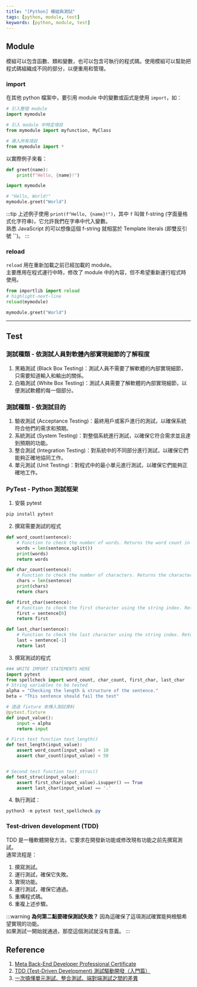 ```yaml
---
title: "[Python] 模組與測試"
tags: [python, module, test]
keywords: [python, module, test]
---
```

## Module
模組可以包含函數、類和變數，也可以包含可執行的程式碼。使用模組可以幫助把程式碼組織成不同的部分，以便重用和管理。

### import
在其他 python 檔案中，要引用 module 中的變數或函式是使用 `import`，如：
```py title='Import example'
# 引入整個 module
import mymodule

# 引入 module 中特定項目
from mymodule import myfunction, MyClass

# 導入所有項目
from mymodule import *
```
以實際例子來看：
```py title='mymodule.py'
def greet(name):
    print(f"Hello, {name}!")
```
```py title='index.py'
import mymodule

# "Hello, World!"
mymodule.greet("World")
```
:::tip
上述例子使用 `print(f"Hello, {name}!")`，其中 `f` 叫做 f-string (字面量格式化字符串)，它允許我們在字串中代入變數。  
熟悉 JavaScript 的可以想像這個 f-string 就相當於 Template literals (即雙反引號 **``**)。
:::

### reload
`reload` 用在重新加載之前已經加載的 module。  
主要應用在程式運行中時，修改了 module 中的內容，但不希望重新運行程式時使用。

```py
from importlib import reload
# highlight-next-line
reload(mymodule)

mymodule.greet("World")
```

---

## Test
### 測試種類 - 依測試人員對軟體內部實現細節的了解程度
1. 黑箱測試 (Black Box Testing)：測試人員不需要了解軟體的內部實現細節，只需要知道輸入和輸出的關係。
2. 白箱測試 (White Box Testing)：測試人員需要了解軟體的內部實現細節，以便測試軟體的每一個部分。

### 測試種類 - 依測試目的
1. 驗收測試 (Acceptance Testing)：最終用戶或客戶進行的測試，以確保系統符合他們的需求和預期。
2. 系統測試 (System Testing)：對整個系統進行測試，以確保它符合需求並且達到預期的功能。
3. 整合測試 (Integration Testing)：對系統中的不同部分進行測試，以確保它們能夠正確地協同工作。
4. 單元測試 (Unit Testing)：對程式中的最小單元進行測試，以確保它們能夠正確地工作。

### PyTest - Python 測試框架
1. 安裝 pytest
```powershell
pip install pytest
```
2. 撰寫需要測試的程式
```py title='spellcheck.py'
def word_count(sentence):
    # Function to check the number of words. Returns the word count in string.
    words = len(sentence.split())
    print(words)
    return words

def char_count(sentence):
    # Function to check the number of characters. Returns the character count in string.
    chars = len(sentence)
    print(chars)
    return chars

def first_char(sentence):
    # Function to check the first character using the string index. Returns the first character in string.
    first = sentence[0]
    return first

def last_char(sentence):
    # Function to check the last character using the string index. Returns the last character in string.
    last = sentence[-1]
    return last
```
3. 撰寫測試的程式
```py title='test_spellcheck.py'
### WRITE IMPORT STATEMENTS HERE
import pytest
from spellcheck import word_count, char_count, first_char, last_char
# String variables to be tested
alpha = "Checking the length & structure of the sentence."
beta = "This sentence should fail the test"

# 透過 fixture 來傳入測試資料
@pytest.fixture
def input_value():
    input = alpha
    return input

# First test function test_length()
def test_length(input_value):
    assert word_count(input_value) < 10
    assert char_count(input_value) < 50


# Second test function test_struc()
def test_struc(input_value):
    assert first_char(input_value).isupper() == True
    assert last_char(input_value) == '.'
```

4. 執行測試：
```powershell
python3 -m pytest test_spellcheck.py
```

### Test-driven development (TDD)
TDD 是一種軟體開發方法，它要求在開發新功能或修改現有功能之前先撰寫測試。  
通常流程是：
1. 撰寫測試。
2. 運行測試，確保它失敗。
3. 實現功能。
4. 運行測試，確保它通過。
5. 重構程式碼。
6. 重複上述步驟。

:::warning
**為何第二點要確保測試失敗？**
因為這確保了這項測試確實能夠檢驗希望實現的功能。  
如果測試一開始就通過，那麼這個測試就沒有意義。
:::

## Reference
1. [Meta Back-End Developer Professional Certificate](https://www.coursera.org/professional-certificates/meta-back-end-developer)
2. [TDD (Test-Driven Development) 測試驅動開發（入門篇）](https://medium.com/%E6%88%91%E6%83%B3%E8%A6%81%E8%AE%8A%E5%BC%B7/tdd-test-driven-development-%E6%B8%AC%E8%A9%A6%E9%A9%85%E5%8B%95%E9%96%8B%E7%99%BC-%E5%85%A5%E9%96%80%E7%AF%87-e3f6f15c6651)
3. [一次搞懂單元測試、整合測試、端對端測試之間的差異](https://blog.miniasp.com/post/2019/02/18/Unit-testing-Integration-testing-e2e-testing)